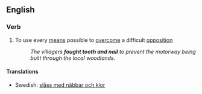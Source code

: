 ==English==

===Verb===
{{infl|en|verb|head=to [[fight]] [[tooth]] [[and]] [[nail]]}}

# {{idiom}} To use every [[means]] possible to [[overcome]] a difficult [[opposition]]
#:''The villagers '''fought tooth and nail''' to prevent the motorway being built through the local woodlands.''

====Translations====
*Swedish: [[slåss med näbbar och klor]]
